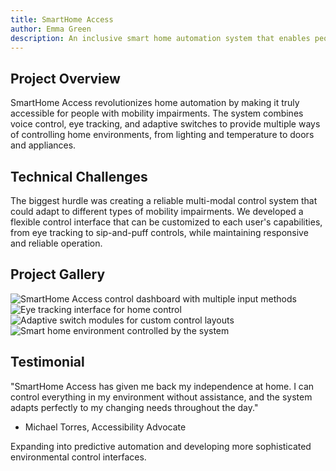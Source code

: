 ```yaml
---
title: SmartHome Access
author: Emma Green
description: An inclusive smart home automation system that enables people with mobility impairments to control their entire home environment independently
---
```


## Project Overview

SmartHome Access revolutionizes home automation by making it truly accessible for people with mobility impairments. The system combines voice control, eye tracking, and adaptive switches to provide multiple ways of controlling home environments, from lighting and temperature to doors and appliances.


<BreakoutImage src="/projects/project-image-5.png" />

## Technical Challenges

The biggest hurdle was creating a reliable multi-modal control system that could adapt to different types of mobility impairments. We developed a flexible control interface that can be customized to each user's capabilities, from eye tracking to sip-and-puff controls, while maintaining responsive and reliable operation.

## Project Gallery

<div class="grid grid-cols-1 gap-4 md:grid-cols-2">
  <Image
    src="/projects/project-image-4.png"
    alt="SmartHome Access control dashboard with multiple input methods"
    width={1200}
    height={600}
    class="h-[250px] w-full rounded-lg object-cover"
  />
  <Image
    src="/projects/project-image-5.png"
    alt="Eye tracking interface for home control"
    width={1200}
    height={600}
    class="h-[250px] w-full rounded-lg object-cover"
  />
  <Image
    src="/projects/project-image-6.png"
    alt="Adaptive switch modules for custom control layouts"
    width={1200}
    height={600}
    class="h-[250px] w-full rounded-lg object-cover"
  />
  <Image
    src="/projects/project-image-2.png"
    alt="Smart home environment controlled by the system"
    width={1200}
    height={600}
    class="h-[250px] w-full rounded-lg object-cover"
  />
</div>

## Testimonial

"SmartHome Access has given me back my independence at home. I can control everything in my environment without assistance, and the system adapts perfectly to my changing needs throughout the day."

- Michael Torres, Accessibility Advocate

<BreakoutImage src="/projects/project-image-3.png" />

Expanding into predictive automation and developing more sophisticated environmental control interfaces.
